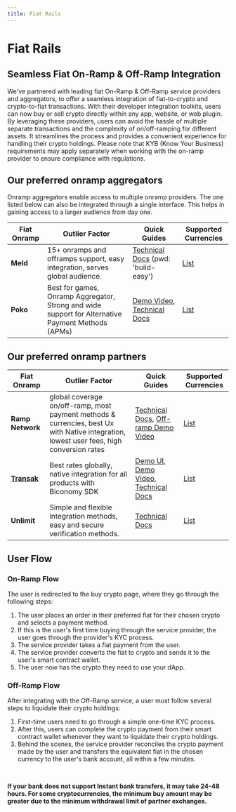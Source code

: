 ```yaml
---
title: Fiat Rails
---
```


# Fiat Rails

## Seamless Fiat On-Ramp & Off-Ramp Integration

We've partnered with leading fiat On-Ramp & Off-Ramp service providers and aggregators, to offer a seamless integration of fiat-to-crypto and crypto-to-fiat transactions. With their developer integration toolkits, users can now buy or sell crypto directly within any app, website, or web plugin. By leveraging these providers, users can avoid the hassle of multiple separate transactions and the complexity of on/off-ramping for different assets. It streamlines the process and provides a convenient experience for handling their crypto holdings. Please note that KYB (Know Your Business) requirements may apply separately when working with the on-ramp provider to ensure compliance with regulations.

## Our preferred onramp aggregators

Onramp aggregators enable access to multiple onramp providers. The one listed below can also be integrated through a single interface. This helps in gaining access to a larger audience from day one.

| Fiat Onramp | Outlier Factor                                                                                    | Quick Guides                                                                                                                                                               | Supported Currencies                                                                   |
| ----------- | ------------------------------------------------------------------------------------------------- | -------------------------------------------------------------------------------------------------------------------------------------------------------------------------- | -------------------------------------------------------------------------------------- |
| **Meld**        | 15+ onramps and offramps support, easy integration, serves global audience.                       | [Technical Docs](https://docs.meld.io/password?redirect=/docs/getting-started) (pwd: 'build-easy')                                                                         | [List](https://docs.meld.io/docs/crypto-supported-service-providers-assets)            |
| **Poko**        | Best for games, Onramp Aggregator, Strong and wide support for Alternative Payment Methods (APMs) | [Demo Video](https://www.loom.com/share/f3eac5212cb443ed8f9f5e849ccd9287), [Technical Docs](https://pokoapp.gitbook.io/documentation/other-resources/how-to-get-onboarded) | [List](https://docs.pokoapp.xyz/onramp-aggregator/country-and-payment-method-coverage) |

## Our preferred onramp partners

| Fiat Onramp  | Outlier Factor                                                                                                                           | Quick Guides                                                                                                                                                                                                    | Supported Currencies                                                                                     |
| ------------ | ---------------------------------------------------------------------------------------------------------------------------------------- | --------------------------------------------------------------------------------------------------------------------------------------------------------------------------------------------------------------- | -------------------------------------------------------------------------------------------------------- |
| **Ramp Network** | global coverage on/off-ramp, most payment methods & currencies, best Ux with Native integration, lowest user fees, high conversion rates | [Technical Docs](https://docs.ramp.network/), [Off-ramp Demo Video](https://www.youtube.com/watch?v=KSXgmRpl_Pg)                                                                                                | [List](https://support.ramp.network/en/articles/471-supported-fiat-currencies)                           |
| [**Transak**](/account/fiatonramp)      | Best rates globally, native integration for all products with Biconomy SDK                                                               | [Demo UI](https://transak-biconomy.netlify.app/), [Demo Video](https://www.loom.com/share/90d1473db6cd44879a24c3407bf39789), [Technical Docs](https://docs.biconomy.io/guides/enable-fiat-on-ramp-and-off-ramp) | [List](https://docs.transak.com/docs/fiat-currency-country-payment-method-coverage-plus-fees-and-limits) |
| **Unlimit**      | Simple and flexible integration methods, easy and secure verification methods.                                                           | [Technical Docs](https://docs.gatefi.com/docs/gatefi-docs/zczlqjv647sxz-what-is-unlimit-crypto)                                                                                                                 | [List](https://docs.gatefi.com/docs/gatefi-docs/dqboe8phjgui5-supported-assets-and-payments)             |

## User Flow

### On-Ramp Flow

The user is redirected to the buy crypto page, where they go through the following steps:

1. The user places an order in their preferred fiat for their chosen crypto and selects a payment method.
2. If this is the user's first time buying through the service provider, the user goes through the provider's KYC process.
3. The service provider takes a fiat payment from the user.
4. The service provider converts the fiat to crypto and sends it to the user's smart contract wallet.
5. The user now has the crypto they need to use your dApp.

### Off-Ramp Flow

After integrating with the Off-Ramp service, a user must follow several steps to liquidate their crypto holdings:

1. First-time users need to go through a simple one-time KYC process.
2. After this, users can complete the crypto payment from their smart contract wallet whenever they want to liquidate their crypto holdings.
3. Behind the scenes, the service provider reconciles the crypto payment made by the user and transfers the equivalent fiat in the chosen currency to the user's bank account, all within a few minutes.

&nbsp;

**If your bank does not support Instant bank transfers, it may take 24-48 hours. For some cryptocurrencies, the minimum buy amount may be greater due to the minimum withdrawal limit of partner exchanges.**
